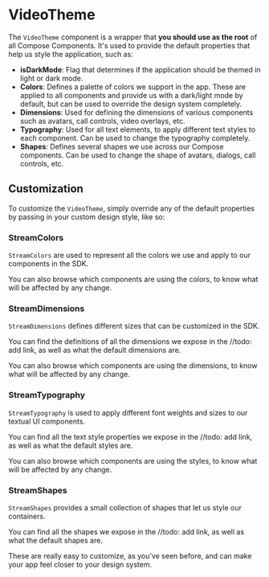 # VideoTheme

The `VideoTheme` component is a wrapper that **you should use as the root** of all Compose Components. It's used to provide the default properties that help us style the application, such as:

* **isDarkMode**: Flag that determines if the application should be themed in light or dark mode.
* **Colors**: Defines a palette of colors we support in the app. These are applied to all components and provide us with a dark/light mode by default, but can be used to override the design system completely.
* **Dimensions**: Used for defining the dimensions of various components such as avatars, call controls, video overlays, etc.
* **Typography**: Used for all text elements, to apply different text styles to each component. Can be used to change the typography completely.
* **Shapes**: Defines several shapes we use across our Compose components. Can be used to change the shape of avatars, dialogs, call controls, etc.

## Customization

To customize the `VideoTheme`, simply override any of the default properties by passing in your custom design style, like so:

[//]: # (todo:add code snippet)

<!-- TODO add a customized screenshot -->
<!-- []() -->

<!-- TODO describe the customization -->

### StreamColors

`StreamColors` are used to represent all the colors we use and apply to our components in the SDK.

You can also browse which components are using the colors, to know what will be affected by any change.

### StreamDimensions

`StreamDimensions` defines different sizes that can be customized in the SDK.

You can find the definitions of all the dimensions we expose in the //todo: add link, as well as what the default dimensions are.

You can also browse which components are using the dimensions, to know what will be affected by any change.

### StreamTypography

`StreamTypography` is used to apply different font weights and sizes to our textual UI components.

You can find all the text style properties we expose in the //todo: add link, as well as what the default styles are.

You can also browse which components are using the styles, to know what will be affected by any change.

### StreamShapes

`StreamShapes` provides a small collection of shapes that let us style our containers.

You can find all the shapes we expose in the //todo: add link, as well as what the default shapes are.

These are really easy to customize, as you've seen before, and can make your app feel closer to your design system.
